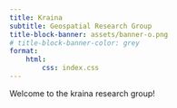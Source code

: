 ```yaml
---
title: Kraina
subtitle: Geospatial Research Group
title-block-banner: assets/banner-o.png
# title-block-banner-color: grey
format:
    html:
        css: index.css
---
```

<!-- ::: {.column-screen .banner}
![](assets/banner.png)
::: -->
Welcome to the kraina research group!
